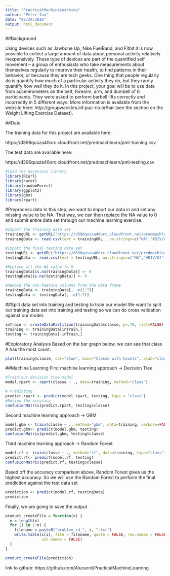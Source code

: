 ```yaml
---
title: "PracticalMachineLearning"
author: "Peter Tan"
date: "02/24/2016"
output: html_document
---
```


##Background

Using devices such as Jawbone Up, Nike FuelBand, and Fitbit it is now possible to collect a large amount of data about personal activity relatively inexpensively. These type of devices are part of the quantified self movement – a group of enthusiasts who take measurements about themselves regularly to improve their health, to find patterns in their behavior, or because they are tech geeks. One thing that people regularly do is quantify how much of a particular activity they do, but they rarely quantify how well they do it. In this project, your goal will be to use data from accelerometers on the belt, forearm, arm, and dumbell of 6 participants. They were asked to perform barbell lifts correctly and incorrectly in 5 different ways. More information is available from the website here: http://groupware.les.inf.puc-rio.br/har (see the section on the Weight Lifting Exercise Dataset).

##Data

The training data for this project are available here:

https://d396qusza40orc.cloudfront.net/predmachlearn/pml-training.csv

The test data are available here:

https://d396qusza40orc.cloudfront.net/predmachlearn/pml-testing.csv

```r
#load the necessary library
library(RCurl)
library(caret)
library(randomForest)
library(ggplot2)
library(gbm)
library(rpart)
```

#Preprocess data
In this step, we want to import our data in and set any missing value to be NA.  That way, we can then replace the NA value to 0 and submit entire data set through our machine learning exercise.
```r
#Import the training data set
trainingURL <- getURL("https://d396qusza40orc.cloudfront.net/predmachlearn/pml-training.csv")
trainingData <- read.csv(text = trainingURL , na.strings=c("NA","#DIV/0!", ""))

#Import the final testing data set
testingURL <- getURL("https://d396qusza40orc.cloudfront.net/predmachlearn/pml-testing.csv")
testingData <- read.csv(text = testingURL, na.strings=c("NA","#DIV/0!", ""))

#Replace all the NA value to 0
trainingData[is.na(trainingData)] <- 0
testingData[is.na(testingData)] <- 0

#Remove the non-feature columns from the data frame
trainingData <- trainingData[, -c(1:7)]
testingData <- testingData[, -c(1:7)]
```

##Split data set into training and testing to train our model
We want to split our training data set into training and testing so we can do cross validation against our model.
```r
inTrain <- createDataPartition(trainingData$classe, p=.70, list=FALSE)
training <- trainingData[inTrain,]
testing <- trainingData[-inTrain,]
```

#Exploratory Analysis
Based on the bar graph below, we can see that class A has the most count.
```r
plot(training$classe, col="blue", main="Classe with Counts", xlab="classe", ylab="Count")
```

##Machine Learning
First machine learning approach -> Decision Tree
```r
#Train our decision tree model
model.rpart <- rpart(classe ~ ., data=training, method="class")

# Predicting 
predict.rpart <- predict(model.rpart, testing, type = "class")
#Review the accuracy
confusionMatrix(predict.rpart, testing$classe)
```

Second machine learning approach -> GBM
```r
model.gbm <- train(classe ~ ., method="gbm", data=training, verbose=FALSE)
predict.gbm<- predict(model.gbm, testing)
confusionMatrix(predict.gbm, testing$classe)
```

Third machine learning approach -> Random Forest
```r
model.rf <- train(classe ~ ., method="rf", data=training, type="class")
predict.rf<- predict(model.rf, testing)
confusionMatrix(predict.rf, testing$classe)
```

Based off the accuracy comparison above, Random Forest gives us the highest accuracy.  So we will use the Random Forest to perform the final prediction against the test data set

```r
prediction <- predict(model.rf, testingData)
prediction
```

Finally, we are going to save the output
```r

product_createFile = function(x) {
  n = length(x)
  for (i in 1:n) {
    filename = paste0("problem_id_", i, ".txt")
    write.table(x[i], file = filename, quote = FALSE, row.names = FALSE, 
                col.names = FALSE)
  }
}

product_createFile(prediction)
```
link to github: https://github.com/Alucarrd/PracticalMachineLearning

